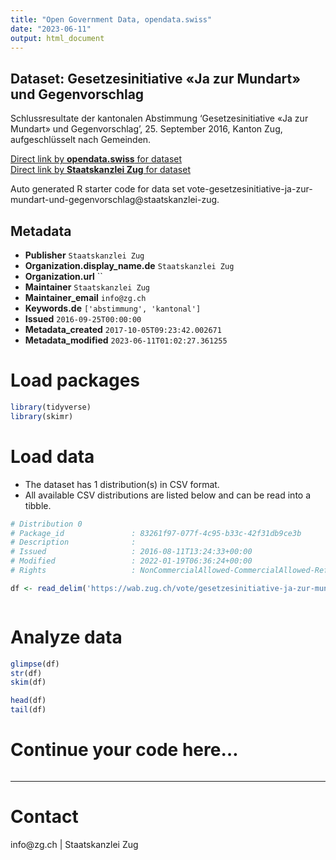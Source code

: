 ```yaml
---
title: "Open Government Data, opendata.swiss"
date: "2023-06-11"
output: html_document
---
```


## Dataset: Gesetzesinitiative «Ja zur Mundart» und Gegenvorschlag

Schlussresultate der kantonalen Abstimmung 'Gesetzesinitiative «Ja zur Mundart» und Gegenvorschlag', 25. September 2016, Kanton Zug, aufgeschlüsselt nach Gemeinden.

[Direct link by **opendata.swiss** for dataset](https://opendata.swiss/de/dataset/gesetzesinitiative-ja-zur-mundart-und-gegenvorschlag)<br>
[Direct link by **Staatskanzlei Zug** for dataset](https://wab.zug.ch/vote/gesetzesinitiative-ja-zur-mundart-und-gegenvorschlag/data)

Auto generated R starter code for data set vote-gesetzesinitiative-ja-zur-mundart-und-gegenvorschlag@staatskanzlei-zug.

## Metadata

- **Publisher** `Staatskanzlei Zug`
- **Organization.display_name.de** `Staatskanzlei Zug`
- **Organization.url** ``
- **Maintainer** `Staatskanzlei Zug`
- **Maintainer_email** `info@zg.ch`
- **Keywords.de** `['abstimmung', 'kantonal']`
- **Issued** `2016-09-25T00:00:00`
- **Metadata_created** `2017-10-05T09:23:42.002671`
- **Metadata_modified** `2023-06-11T01:02:27.361255`


# Load packages

```r

library(tidyverse)
library(skimr)

```

# Load data

-   The dataset has 1 distribution(s) in CSV format.
-   All available CSV distributions are listed below and can be read into a tibble.

```r

# Distribution 0
# Package_id               : 83261f97-077f-4c95-b33c-42f31db9ce3b
# Description              : 
# Issued                   : 2016-08-11T13:24:33+00:00
# Modified                 : 2022-01-19T06:36:24+00:00
# Rights                   : NonCommercialAllowed-CommercialAllowed-ReferenceRequired

df <- read_delim('https://wab.zug.ch/vote/gesetzesinitiative-ja-zur-mundart-und-gegenvorschlag/data-csv')



```

# Analyze data

```r

glimpse(df)
str(df)
skim(df)

head(df)
tail(df)

```

# Continue your code here...

```r

```

------------------------------------------------------------------------

# Contact

info@zg.ch | Staatskanzlei Zug
